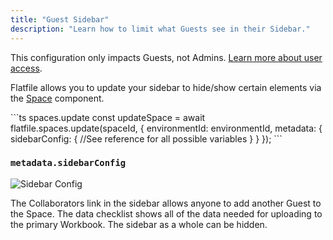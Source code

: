```yaml
---
title: "Guest Sidebar"
description: "Learn how to limit what Guests see in their Sidebar."
---
```


<Note>This configuration only impacts Guests, not Admins. [Learn more about user access](hello.com).</Note>

Flatfile allows you to update your sidebar to hide/show certain elements via the <Tooltip tip="Learn more about Spaces">[Space](hello.com)</Tooltip> component. 

<RequestExample>
```ts  spaces.update 
const updateSpace = await flatfile.spaces.update(spaceId, {
    environmentId: environmentId,
    metadata: {
      sidebarConfig: {
        //See reference for all possible variables
      }
    }
  });
```
</RequestExample>

### `metadata.sidebarConfig`
![Sidebar Config](../images/customize/sidebarConfig.png)

<ParamField path="showGuestInvite" type="boolean"> The Collaborators link in the sidebar allows anyone to add another Guest to the Space.</ParamField>
<ParamField path="showDataChecklist" type="boolean">The data checklist shows all of the data needed for uploading to the primary Workbook. </ParamField>
<ParamField path="showSidebar" type="boolean">The sidebar as a whole can be hidden. </ParamField>

